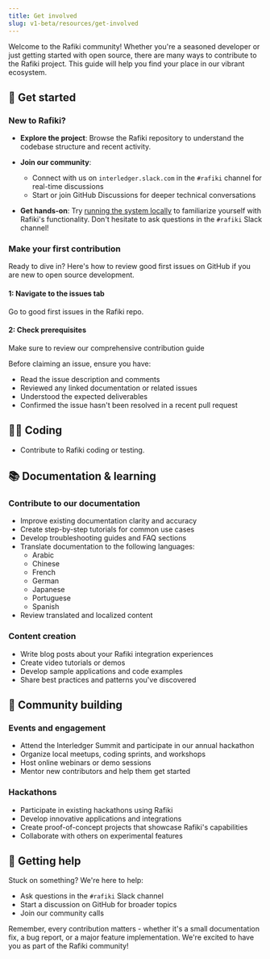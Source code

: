 ```yaml
---
title: Get involved
slug: v1-beta/resources/get-involved
---
```



Welcome to the Rafiki community! Whether you're a seasoned developer or just getting started with open source, there are many ways to contribute to the Rafiki project. This guide will help you find your place in our vibrant ecosystem.

## 🚀 Get started

### New to Rafiki?

* **Explore the project**: Browse the <LinkOut href="https://github.com/interledger/rafiki">Rafiki repository</LinkOut> to understand the codebase structure and recent activity.

* **Join our community**:

  * Connect with us on <LinkOut href="https://communityinviter.com/apps/interledger/interledger-working-groups-slack">`interledger.slack.com`</LinkOut> in the `#rafiki` channel for real-time discussions
  * Start or join <LinkOut href="https://github.com/interledger/rafiki/discussions">GitHub Discussions</LinkOut> for deeper technical conversations

* **Get hands-on**: Try [running the system locally](/v1-beta/integration/playground/overview) to familiarize yourself with Rafiki's functionality. Don't hesitate to ask questions in the `#rafiki` Slack channel!

### Make your first contribution

Ready to dive in? Here's how to review good first issues on GitHub if you are new to open source development.

#### 1: Navigate to the issues tab

Go to <LinkOut href="https://github.com/interledger/rafiki/issues?q=is%3Aissue+is%3Aopen+label%3A%22good+first+issue%22">good first issues</LinkOut> in the Rafiki repo.

#### 2: Check prerequisites

Make sure to review our comprehensive <LinkOut href="https://github.com/interledger/rafiki/blob/main/.github/contributing.md">contribution guide</LinkOut>

Before claiming an issue, ensure you have:

* Read the issue description and comments
* Reviewed any linked documentation or related issues
* Understood the expected deliverables
* Confirmed the issue hasn't been resolved in a recent pull request

## 👨‍💻 Coding

* <LinkOut href="https://github.com/interledger/rafiki">Contribute</LinkOut> to Rafiki
  coding or testing.

## 📚 Documentation & learning

### Contribute to our documentation

* Improve existing documentation clarity and accuracy
* Create step-by-step tutorials for common use cases
* Develop troubleshooting guides and FAQ sections
* Translate documentation to the following languages:
  * Arabic
  * Chinese
  * French
  * German
  * Japanese
  * Portuguese
  * Spanish
* Review translated and localized content

### Content creation

* Write blog posts about your Rafiki integration experiences
* Create video tutorials or demos
* Develop sample applications and code examples
* Share best practices and patterns you've discovered

## 🌟 Community building

### Events and engagement

* Attend the <LinkOut href="https://interledger.org/summit">Interledger Summit</LinkOut> and participate in our annual hackathon
* Organize local meetups, coding sprints, and workshops
* Host online webinars or demo sessions
* Mentor new contributors and help them get started

### Hackathons

* Participate in existing hackathons using Rafiki
* Develop innovative applications and integrations
* Create proof-of-concept projects that showcase Rafiki's capabilities
* Collaborate with others on experimental features

## 🤝 Getting help

Stuck on something? We're here to help:

* Ask questions in the `#rafiki` Slack channel
* Start a discussion on GitHub for broader topics
* Join our <LinkOut href="https://calendar.google.com/calendar/event?action=TEMPLATE&tmeid=Z2trYXZsaG1hNWJxZGptbXRzdTlna2p0NXRfMjAyNTA3MDhUMTQzMDAwWiBtb2hhbW1lZEBpbnRlcmxlZGdlci5vcmc&tmsrc=mohammed%40interledger.org&scp=ALL">community calls</LinkOut>

Remember, every contribution matters - whether it's a small documentation fix, a bug report, or a major feature implementation. We're excited to have you as part of the Rafiki community!
